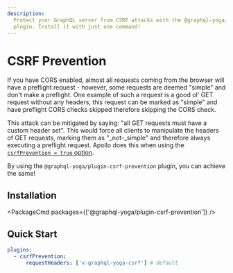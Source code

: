 ```yaml
---
description:
  Protect your GraphQL server from CSRF attacks with the @graphql-yoga/plugin-csrf-prevention
  plugin. Install it with just one command!
---
```



# CSRF Prevention

If you have CORS enabled, almost all requests coming from the browser will have a preflight
request - however, some requests are deemed "simple" and don't make a preflight. One example of such
a request is a good ol' GET request without any headers, this request can be marked as "simple" and
have preflight CORS checks skipped therefore skipping the CORS check.

This attack can be mitigated by saying: "all GET requests must have a custom header set". This would
force all clients to manipulate the headers of GET requests, marking them as "\_not-\_simple" and
therefore always executing a preflight request. Apollo does this when using the
[`csrfPrevention = true` option](https://www.apollographql.com/docs/apollo-server/api/apollo-server/#csrfprevention).

By using the `@graphql-yoga/plugin-csrf-prevention` plugin, you can achieve the same!

## Installation

<PackageCmd packages={['@graphql-yoga/plugin-csrf-prevention']} />

## Quick Start

```yaml
plugins:
  - csrfPrevention:
      requestHeaders: ['x-graphql-yoga-csrf'] # default
```
